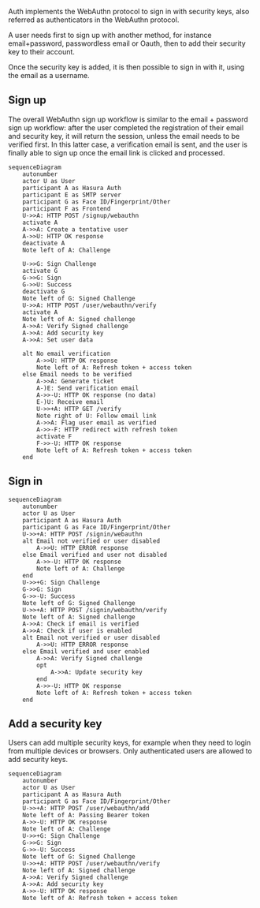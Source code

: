 Auth implements the WebAuthn protocol to sign in with security keys, also referred as authenticators in the WebAuthn protocol.

A user needs first to sign up with another method, for instance email+password, passwordless email or Oauth, then to add their security key to their account.

Once the security key is added, it is then possible to sign in with it, using the email as a username.

## Sign up

The overall WebAuthn sign up workflow is similar to the email + password sign up workflow: after the user completed the registration of their email and security key, it will return the session, unless the email needs to be verified first. In this latter case, a verification email is sent, and the user is finally able to sign up once the email link is clicked and processed.

```mermaid
sequenceDiagram
	autonumber
	actor U as User
	participant A as Hasura Auth
	participant E as SMTP server
	participant G as Face ID/Fingerprint/Other
	participant F as Frontend
	U->>A: HTTP POST /signup/webauthn
    activate A
	A->>A: Create a tentative user
    A->>U: HTTP OK response
    deactivate A
    Note left of A: Challenge

    U->>G: Sign Challenge
    activate G
    G->>G: Sign
    G->>U: Success
    deactivate G
    Note left of G: Signed Challenge
    U->>A: HTTP POST /user/webauthn/verify
    activate A
    Note left of A: Signed challenge
    A->>A: Verify Signed challenge
	A->>A: Add security key
	A->>A: Set user data

	alt No email verification
    	A->>U: HTTP OK response
		Note left of A: Refresh token + access token
	else Email needs to be verified
		A->>A: Generate ticket
		A-)E: Send verification email
		A->>-U: HTTP OK response (no data)
		E-)U: Receive email
		U->>+A: HTTP GET /verify
		Note right of U: Follow email link
		A->>A: Flag user email as verified
		A->>-F: HTTP redirect with refresh token
		activate F
		F->>-U: HTTP OK response
        Note left of A: Refresh token + access token
	end
```

## Sign in

```mermaid
sequenceDiagram
	autonumber
	actor U as User
	participant A as Hasura Auth
	participant G as Face ID/Fingerprint/Other
	U->>+A: HTTP POST /signin/webauthn
    alt Email not verified or user disabled
        A->>U: HTTP ERROR response
    else Email verified and user not disabled
        A->>-U: HTTP OK response
        Note left of A: Challenge
    end
    U->>+G: Sign Challenge
    G->>G: Sign
    G->>-U: Success
    Note left of G: Signed Challenge
    U->>+A: HTTP POST /signin/webauthn/verify
    Note left of A: Signed challenge
    A->>A: Check if email is verified
    A->>A: Check if user is enabled
    alt Email not verified or user disabled
        A->>U: HTTP ERROR response
    else Email verified and user enabled
        A->>A: Verify Signed challenge
        opt
            A->>A: Update security key
        end
        A->>-U: HTTP OK response
        Note left of A: Refresh token + access token
    end
```

## Add a security key

Users can add multiple security keys, for example when they need to login from multiple devices or browsers. Only authenticated users are allowed to add security keys.

```mermaid
sequenceDiagram
	autonumber
	actor U as User
	participant A as Hasura Auth
	participant G as Face ID/Fingerprint/Other
	U->>+A: HTTP POST /user/webauthn/add
    Note left of A: Passing Bearer token
    A->>-U: HTTP OK response
    Note left of A: Challenge
    U->>+G: Sign Challenge
    G->>G: Sign
    G->>-U: Success
    Note left of G: Signed Challenge
    U->>+A: HTTP POST /user/webauthn/verify
    Note left of A: Signed challenge
    A->>A: Verify Signed challenge
	A->>A: Add security key
    A->>-U: HTTP OK response
    Note left of A: Refresh token + access token
```
